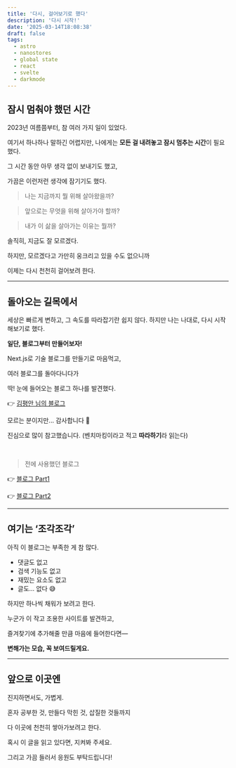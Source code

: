 ```yaml
---
title: '다시, 걸어보기로 했다'
description: '다시 시작!'
date: '2025-03-14T18:08:38'
draft: false
tags:
  - astro
  - nanostores
  - global state
  - react
  - svelte
  - darkmode
---
```


## 잠시 멈춰야 했던 시간

2023년 여름쯤부터, 참 여러 가지 일이 있었다.

여기서 하나하나 말하긴 어렵지만, 나에게는 **모든 걸 내려놓고 잠시 멈추는 시간**이 필요했다.

그 시간 동안 아무 생각 없이 보내기도 했고,

가끔은 이런저런 생각에 잠기기도 했다.

> 나는 지금까지 뭘 위해 살아왔을까?

> 앞으로는 무엇을 위해 살아가야 할까?

> 내가 이 삶을 살아가는 이유는 뭘까?

솔직히, 지금도 잘 모르겠다.

하지만, 모르겠다고 가만히 웅크리고 있을 수도 없으니까

이제는 다시 천천히 걸어보려 한다.

---

## 돌아오는 길목에서

세상은 빠르게 변하고, 그 속도를 따라잡기란 쉽지 않다.
하지만 나는 나대로, 다시 시작해보기로 했다.

**일단, 블로그부터 만들어보자!**

Next.js로 기술 블로그를 만들기로 마음먹고,

여러 블로그를 돌아다니다가

딱! 눈에 들어오는 블로그 하나를 발견했다.

👉 [김평안 님의 블로그](https://bepyan.me/)

모르는 분이지만... 감사합니다 🙏

진심으로 많이 참고했습니다. (벤치마킹이라고 적고 **따라하기**라 읽는다)

<br />

> 전에 사용했던 블로그

👉 [블로그 Part1](https://taehoblog.netlify.app/)

👉 [블로그 Part2](https://taeho-jo.github.io/)

---

## 여기는 ‘조각조각’

아직 이 블로그는 부족한 게 참 많다.

- 댓글도 없고
- 검색 기능도 없고
- 재밌는 요소도 없고
- 글도… 없다 😅

하지만 하나씩 채워가 보려고 한다.

누군가 이 작고 조용한 사이트를 발견하고,

즐겨찾기에 추가해줄 만큼 마음에 들어한다면—

**변해가는 모습, 꼭 보여드릴게요.**

---

## 앞으로 이곳엔

진지하면서도, 가볍게.

혼자 공부한 것, 만들다 막힌 것, 삽질한 것들까지

다 이곳에 천천히 쌓아가보려고 한다.

혹시 이 글을 읽고 있다면, 지켜봐 주세요.

그리고 가끔 들러서 응원도 부탁드립니다!
